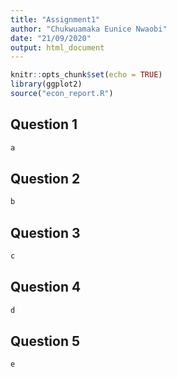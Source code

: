 ```yaml
---
title: "Assignment1"
author: "Chukwuamaka Eunice Nwaobi"
date: "21/09/2020"
output: html_document
---
```


```r
knitr::opts_chunk$set(echo = TRUE)
library(ggplot2)
source("econ_report.R")
```

## Question 1
```r
a
```
## Question 2
```r
b
```
## Question 3
```r
c
```
## Question 4
```r
d
```
## Question 5
```r
e
```